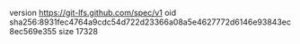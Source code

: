 version https://git-lfs.github.com/spec/v1
oid sha256:8931fec4764a9cdc54d722d23366a08a5e4627772d6146e93843ec8ec569e355
size 17328
